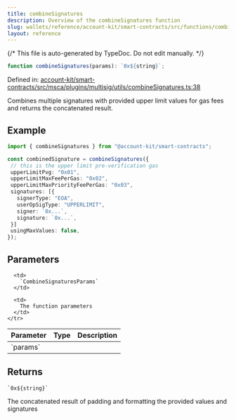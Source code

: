 ```yaml
---
title: combineSignatures
description: Overview of the combineSignatures function
slug: wallets/reference/account-kit/smart-contracts/src/functions/combineSignatures
layout: reference
---
```


{/* This file is auto-generated by TypeDoc. Do not edit manually. */}

```ts
function combineSignatures(params): `0x${string}`;
```

Defined in: [account-kit/smart-contracts/src/msca/plugins/multisig/utils/combineSignatures.ts:38](https://github.com/alchemyplatform/aa-sdk/blob/08ef11b1fc98663df6a97fa93722c7f14b33f1cc/account-kit/smart-contracts/src/msca/plugins/multisig/utils/combineSignatures.ts#L38)

Combines multiple signatures with provided upper limit values for gas fees and returns the concatenated result.

## Example

```ts
import { combineSignatures } from "@account-kit/smart-contracts";

const combinedSignature = combineSignatures({
 // this is the upper limit pre-verification gas
 upperLimitPvg: "0x01",
 upperLimitMaxFeePerGas: "0x02",
 upperLimitMaxPriorityFeePerGas: "0x03",
 signatures: [{
   signerType: "EOA",
   userOpSigType: "UPPERLIMIT",
   signer: `0x...`,
   signature: `0x...`,
 }]
 usingMaxValues: false,
});
```

## Parameters

<table>
  <thead>
    <tr>
      <th align="left">Parameter</th>
      <th align="left">Type</th>
      <th align="left">Description</th>
    </tr>
  </thead>

  <tbody>
    <tr>
      <td>
        `params`
      </td>

      <td>
        `CombineSignaturesParams`
      </td>

      <td>
        The function parameters
      </td>
    </tr>

  </tbody>
</table>

## Returns

`` `0x${string}` ``

The concatenated result of padding and formatting the provided values and signatures
